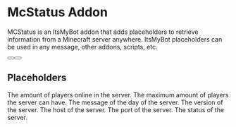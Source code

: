# McStatus Addon
MCStatus is an ItsMyBot addon that adds placeholders to retrieve information from a Minecraft server anywhere. ItsMyBot placeholders can be used in any message, other addons, scripts, etc.

<div className="not-prose mb-16 mt-6 flex flex-wrap gap-3">
  <Button href="https://builtbybit.com/resources/31222/" arrow="right" children="Download" />
  <Button href="https://itsmy.studio/discord" children="Support" variant="outline" />
</div>

## Placeholders
<Properties>
  <Property name="%mcstatus_<server>_players%">
    The amount of players online in the server.
  </Property>
  <Property name="%mcstatus_<server>_max_players%">
    The maximum amount of players the server can have.
  </Property>
  <Property name="%mcstatus_<server>_motd%">
    The message of the day of the server.
  </Property>
  <Property name="%mcstatus_<server>_version%">
    The version of the server.
  </Property>
  <Property name="%mcstatus_<server>_host%">
    The host of the server.
  </Property>
  <Property name="%mcstatus_<server>_port%">
    The port of the server.
  </Property>
  <Property name="%mcstatus_<server>_status%">
    The status of the server.
  </Property>
</Properties>